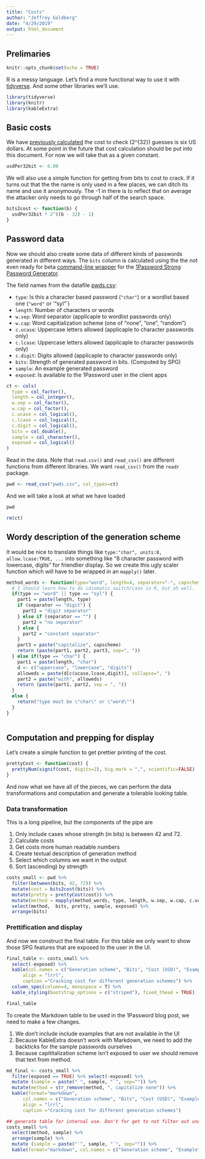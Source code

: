 ```yaml
---
title: "Costs"
author: "Jeffrey Goldberg"
date: "4/29/2019"
output: html_document
---
```


## Prelimaries

```r
knitr::opts_chunk$set(echo = TRUE)
```

R is a messy language. Let's find a more functional way to use it with [tidyverse](https://www.tidyverse.org). And some other libraries we'll use.

```r
library(tidyverse)
library(knitr)
library(kableExtra)
```
## Basic costs

We have [previously calculated](https://discussions.agilebits.com/discussion/comment/470503/#Comment_470503) the cost to check \(2^{32}\) guesses is six US dollars. At some point in the future that cost calculation should be put into this document. For now we will take that as a given constant.

```r
usdPer32bit <- 6.00
```

We will also use a simple function for getting from bits to cost to crack. If it turns out that the the name is only used in a few places, we can ditch its name and use it anonymously. The -1 in there is to reflect that on average the attacker only needs to go through half of the search space.

```r
bits2cost <- function(b) {
  usdPer32bit * 2^((b - 32) - 1)
}
```

## Password data

Now we should also create some data of different kinds of passwords generated in different ways. The `bits` column is calculated using the the not even ready for beta [command-line wrapper](https://github.com/1Password/spg/tree/master/cmd/opgen) for the [1Password Strong Password Generator](https://github.com/1Password/spg "Github: 1Password SPG").

The field names from the datafile [pwds.csv](./pwds.csv):

- `type`: Is this a character based password (`"char"`) or a wordlist based one (`"word"` or '"syl"`)
- `length`: Number of characters or words
- `w.sep`: Word separator (applicaple to wordlist passwords only)
- `w.cap`: Word capitialization scheme (one of "none", "one", "random")
- `c.ucase`: Uppercase letters allowed (applicaple to character passwords only)
- `c.lcase`: Uppercase letters allowed (applicaple to character passwords only)
- `c.digit`: Digits allowed (applicaple to character passwords only)
- `bits`: Strength of generated password in bits. (Computed by SPG)
- `sample`: An example generated password
- `exposed`: Is available to the 1Password user in the client apps

```r
ct <- cols(
  type = col_factor(),
  length = col_integer(),
  w.sep = col_factor(),
  w.cap = col_factor(),
  c.ucase = col_logical(),
  c.lcase = col_logical(),
  c.digit = col_logical(),
  bits = col_double(),
  sample = col_character(),
  exposed = col_logical()
)
```

Read in the data. Note that `read.csv()` and `read_csv()` are different functions from different libraries. We want `read_csv()` from the `readr` package.
```r
pwd <- read_csv("pwds.csv", col_types=ct)
```

And we will take a look at what we have loaded

```r
pwd
```

```r
rm(ct)
```

## Wordy description of the generation scheme

It would be nice to translate things like `type:"char", units:8, allow.lcase:TRUE, ...` into something like "8 character password with lowercase, digits" for friendlier display. So we create this ugly scaler function which will have to be wrapped in an `mapply()` later.

```r
method_words <- function(type="word", length=4, separator="-", capscheme="none", ucase=TRUE, lcase=TRUE, digit=TRUE) {
  # I should learn how to do idiomatic switch/case in R, but oh well.
  if(type == "word" || type == "syl") {
    part1 = paste(length, type)
    if (separator == "digit") {
      part2 = "digit separator"
    } else if (separator == "") {
      part2 = "no separator"
    } else {
      part2 = "constant separator"
    }
    part3 = paste("capitalize", capscheme)
    return (paste(part1, part2, part3, sep=", "))
  } else if(type == "char") {
    part1 = paste(length, "char")
    d <- c("uppercase", "lowercase", "digits")
    alloweds = paste(d[c(ucase,lcase,digit)], collapse=", ")
    part2 = paste("with", alloweds)
    return (paste(part1, part2, sep = ", "))
  }
  else {
    return("type must be \"char\" or \"word\"")
  }
}
 
```

## Computation and prepping for display

Let's create a simple function to get prettier printing of the cost. 
```r
prettyCost <- function(cost) {
  prettyNum(signif(cost, digits=2), big.mark = ",", scientific=FALSE)
}
```

And now what we have all of the pieces, we can perform the data transformations and computation and generate a tolerable looking table.

### Data transformation

This is a long pipeline, but the components of the pipe are

1. Only include cases whose strength (in bits) is between 42 and 72.
2. Calculate costs
3. Get costs more human readable numbers
4. Create textual description of generation method
4. Select which columns we want in the output
5. Sort (ascending) by strength

```r
costs_small <- pwd %>% 
  filter(between(bits, 42, 72)) %>%
  mutate(cost = bits2cost(bits)) %>%
  mutate(pretty = prettyCost(cost)) %>%
  mutate(method = mapply(method_words, type, length, w.sep, w.cap, c.ucase, c.lcase, c.digit)) %>%
  select(method,  bits, pretty, sample, exposed) %>%
  arrange(bits)
```

### Prettification and display

And now we construct the final table. For this table we only want to show those SPG features that are exposed to the user in the UI.
```r
final_table <- costs_small %>% 
  select(-exposed) %>%
  kable(col.names = c("Generation scheme", "Bits", "Cost (USD)", "Example"),
      align = "lrrl",
      caption ="Cracking cost for different generation schemes") %>%
  column_spec(column=4, monospace = T) %>%
  kable_styling(bootstrap_options = c("striped"), fixed_thead = TRUE)
```

```r
final_table
```

<!-- Some extras not to be included in the main output -->

To create the Markdown table to be used in the 1Password blog post, we need to make a few changes.

1. We don't include include examples that are not available in the UI
2. Because KableExtra doesn't work with Markdown, we need to add the backticks for the sample passwords ourselves
3. Because capititalization scheme isn't exposed to user we should remove that text from method.

```r
md_final <- costs_small %>%
  filter(exposed == TRUE) %>% select(-exposed) %>%
  mutate (sample = paste("`", sample, "`", sep="")) %>%
  mutate(method = str_remove(method, ", capitalize none")) %>%
  kable(format="markdown",
      col.names = c("Generation scheme", "Bits", "Cost (USD)", "Example"),
      align = "lrrl",
      caption ="Cracking cost for different generation schemes") 
```

```r
## generate table for internal use. Don't for get to not filter out unexposed.
costs_small %>%
  select(method, sample) %>%
  arrange(sample) %>%
  mutate (sample = paste("`", sample, "`", sep="")) %>%
  kable(format="markdown", col.names = c("Generation scheme", "Example"))
```
